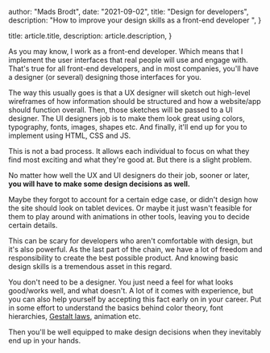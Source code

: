 
  author: "Mads Brodt",
  date: "2021-09-02",
  title: "Design for developers",
  description: "How to improve your design skills as a front-end developer ",
}

  title: article.title,
  description: article.description,
}


As you may know, I work as a front-end developer. Which means that I implement the user interfaces that real people will use and engage with. That's true for all front-end developers, and in most companies, you'll have a designer (or several) designing those interfaces for you.

The way this usually goes is that a UX designer will sketch out high-level wireframes of how information should be structured and how a website/app should function overall. Then, those sketches will be passed to a UI designer. The UI designers job is to make them look great using colors, typography, fonts, images, shapes etc. And finally, it'll end up for you to implement using HTML, CSS and JS.

This is not a bad process. It allows each individual to focus on what they find most exciting and what they're good at. But there is a slight problem.

No matter how well the UX and UI designers do their job, sooner or later, **you will have to make some design decisions as well.**

Maybe they forgot to account for a certain edge case, or didn't design how the site should look on tablet devices. Or maybe it just wasn't feasible for them to play around with animations in other tools, leaving you to decide certain details.

This can be scary for developers who aren't comfortable with design, but it's also powerful. As the last part of the chain, we have a lot of freedom and responsibility to create the best possible product. And knowing basic design skills is a tremendous asset in this regard.

You don't need to be a designer. You just need a feel for what looks good/works well, and what doesn't. A lot of it comes with experience, but you can also help yourself by accepting this fact early on in your career. Put in some effort to understand the basics behind color theory, font hierarchies, [Gestalt laws](https://www.toptal.com/designers/ui/gestalt-principles-of-design), animation etc.

Then you'll be well equipped to make design decisions when they inevitably end up in your hands.

​

